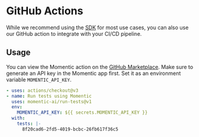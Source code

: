 # GitHub Actions

While we recommend using the [SDK](/docs/sdk) for most use cases, you can also use our GitHub action to integrate with your CI/CD pipeline.

## Usage

You can view the Momentic action on the [GitHub Marketplace](https://github.com/marketplace/actions/momentic-run-tests).
Make sure to generate an API key in the Momentic app first. Set it as an environment variable `MOMENTIC_API_KEY`.

```yaml copy
- uses: actions/checkout@v3
- name: Run tests using Momentic
  uses: momentic-ai/run-tests@v1
  env:
    MOMENTIC_API_KEY: ${{ secrets.MOMENTIC_API_KEY }}
  with:
    tests: |-
      8f20cad6-2fd5-4019-bcbc-26fb617f36c5
```
